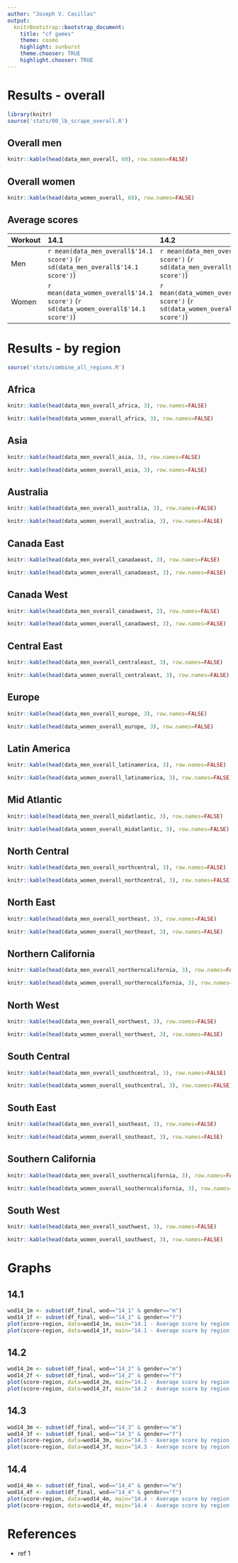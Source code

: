 ```yaml
---
author: "Joseph V. Casillas"
output:
  knitrBootstrap::bootstrap_document:
    title: "cf games"
    theme: cosmo
    highlight: sunburst
    theme.chooser: TRUE
    highlight.chooser: TRUE
---
```



# Results - overall

```r
library(knitr)
source('stats/00_lb_scrape_overall.R')
```

## Overall men
```r
knitr::kable(head(data_men_overall, 60), row.names=FALSE)
```

## Overall women

```r
knitr::kable(head(data_women_overall, 60), row.names=FALSE)
```

## Average scores

| Workout    | 14.1 | 14.2 | 14.3 | 14.4 | 14.5 |
|:-----------|:-----|:-----|:-----|:-----|:-----|
| Men | `r mean(data_men_overall$'14.1 score')` (`r sd(data_men_overall$'14.1 score')`) | `r mean(data_men_overall$'14.2 score')` (`r sd(data_men_overall$'14.2 score')`) | `r mean(data_men_overall$'14.3 score')` (`r sd(data_men_overall$'14.3 score')`) | `r mean(data_men_overall$'14.4 score')` (`r sd(data_men_overall$'14.4 score')`) | NA |
| Women | `r mean(data_women_overall$'14.1 score')` (`r sd(data_women_overall$'14.1 score')`) | `r mean(data_women_overall$'14.2 score')` (`r sd(data_women_overall$'14.2 score')`) | `r mean(data_women_overall$'14.3 score')` (`r sd(data_women_overall$'14.3 score')`) | `r mean(data_women_overall$'14.4 score')` (`r sd(data_women_overall$'14.4 score')`) | NA |

# Results - by region

```r
source('stats/combine_all_regions.R')
```

## Africa

```r
knitr::kable(head(data_men_overall_africa, 3), row.names=FALSE)
```

```r
knitr::kable(head(data_women_overall_africa, 3), row.names=FALSE)
```

## Asia

```r
knitr::kable(head(data_men_overall_asia, 3), row.names=FALSE)
```

```r
knitr::kable(head(data_women_overall_asia, 3), row.names=FALSE)
```

## Australia

```r
knitr::kable(head(data_men_overall_australia, 3), row.names=FALSE)
```

```r
knitr::kable(head(data_women_overall_australia, 3), row.names=FALSE)
```

## Canada East

```r
knitr::kable(head(data_men_overall_canadaeast, 3), row.names=FALSE)
```

```r
knitr::kable(head(data_women_overall_canadaeast, 3), row.names=FALSE)
```

## Canada West

```r
knitr::kable(head(data_men_overall_canadawest, 3), row.names=FALSE)
```

```r
knitr::kable(head(data_women_overall_canadawest, 3), row.names=FALSE)
```

## Central East

```r
knitr::kable(head(data_men_overall_centraleast, 3), row.names=FALSE)
```

```r
knitr::kable(head(data_women_overall_centraleast, 3), row.names=FALSE)
```

## Europe

```r
knitr::kable(head(data_men_overall_europe, 3), row.names=FALSE)
```

```r
knitr::kable(head(data_women_overall_europe, 3), row.names=FALSE)
```

## Latin America

```r
knitr::kable(head(data_men_overall_latinamerica, 3), row.names=FALSE)
```

```r
knitr::kable(head(data_women_overall_latinamerica, 3), row.names=FALSE)
```

## Mid Atlantic

```r
knitr::kable(head(data_men_overall_midatlantic, 3), row.names=FALSE)
```

```r
knitr::kable(head(data_women_overall_midatlantic, 3), row.names=FALSE)
```

## North Central

```r
knitr::kable(head(data_men_overall_northcentral, 3), row.names=FALSE)
```

```r
knitr::kable(head(data_women_overall_northcentral, 3), row.names=FALSE)
```

## North East

```r
knitr::kable(head(data_men_overall_northeast, 3), row.names=FALSE)
```

```r
knitr::kable(head(data_women_overall_northeast, 3), row.names=FALSE)
```

## Northern California

```r
knitr::kable(head(data_men_overall_northerncalifornia, 3), row.names=FALSE)
```

```r
knitr::kable(head(data_women_overall_northerncalifornia, 3), row.names=FALSE)
```

## North West

```r
knitr::kable(head(data_men_overall_northwest, 3), row.names=FALSE)
```

```r
knitr::kable(head(data_women_overall_northwest, 3), row.names=FALSE)
```

## South Central

```r
knitr::kable(head(data_men_overall_southcentral, 3), row.names=FALSE)
```

```r
knitr::kable(head(data_women_overall_southcentral, 3), row.names=FALSE)
```

## South East

```r
knitr::kable(head(data_men_overall_southeast, 3), row.names=FALSE)
```

```r
knitr::kable(head(data_women_overall_southeast, 3), row.names=FALSE)
```

## Southern California

```r
knitr::kable(head(data_men_overall_southerncalifornia, 3), row.names=FALSE)
```

```r
knitr::kable(head(data_women_overall_southerncalifornia, 3), row.names=FALSE)
```

## South West

```r
knitr::kable(head(data_men_overall_southwest, 3), row.names=FALSE)
```

```r
knitr::kable(head(data_women_overall_southwest, 3), row.names=FALSE)
```

# Graphs

## 14.1

```r
wod14_1m <- subset(df_final, wod=="14_1" & gender=="m")
wod14_1f <- subset(df_final, wod=="14_1" & gender=="f")
plot(score~region, data=wod14_1m, main="14.1 - Average score by region (men)")
plot(score~region, data=wod14_1f, main="14.1 - Average score by region (women)")
```

## 14.2

```r
wod14_2m <- subset(df_final, wod=="14_2" & gender=="m")
wod14_2f <- subset(df_final, wod=="14_2" & gender=="f")
plot(score~region, data=wod14_2m, main="14.2 - Average score by region (men)")
plot(score~region, data=wod14_2f, main="14.2 - Average score by region (women)")
```

## 14.3

```r
wod14_3m <- subset(df_final, wod=="14_3" & gender=="m")
wod14_3f <- subset(df_final, wod=="14_3" & gender=="f")
plot(score~region, data=wod14_3m, main="14.3 - Average score by region (men)")
plot(score~region, data=wod14_3f, main="14.3 - Average score by region (women)")
```

## 14.4

```r
wod14_4m <- subset(df_final, wod=="14_4" & gender=="m")
wod14_4f <- subset(df_final, wod=="14_4" & gender=="f")
plot(score~region, data=wod14_4m, main="14.4 - Average score by region (men)")
plot(score~region, data=wod14_4f, main="14.4 - Average score by region (women)")
```

# References

- ref 1

